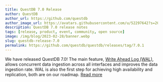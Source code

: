 ```yaml
---
title: QuestDB 7.0 Release
author: QuestDB
author_url: https://github.com/questdb
author_image_url: https://avatars.githubusercontent.com/u/52297642?s=200&v=4
description: QuestDB 7.0 release notes
tags: [release, product, event, community, open source]
image: /img/blog/2023-02-28/banner.webp
slug: questdb-release-7.0
permalink: https://github.com/questdb/questdb/releases/tag/7.0.1
---
```


We have released QuestDB 7.0! The main feature,
[Write Ahead Log (WAL)](/docs/concept/write-ahead-log/), allows concurrent data
ingestion across all interfaces and improves the data ingestion rate. WAL is
also the first step for achieving high availability and replication, both are on our
roadmap. [Read more](https://github.com/questdb/questdb/releases/tag/7.0.1)

